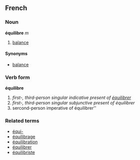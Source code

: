 ==French==
===Noun===
'''équilibre''' ''m''

# [[balance]]

====Synonyms====
*[[balance]]

===Verb form===
'''équilibre'''

# ''first-, third-person singular indicative present of [[équilibrer]]''
# ''first-, third-person singular subjunctive present of équilibrer''
# sercond-person imperative of équilibrer''

===Related terms===
*[[équi-]]
*[[équilibrage]]
*[[équilibration]]
*[[équilibrer]]
*[[équilibriste]]